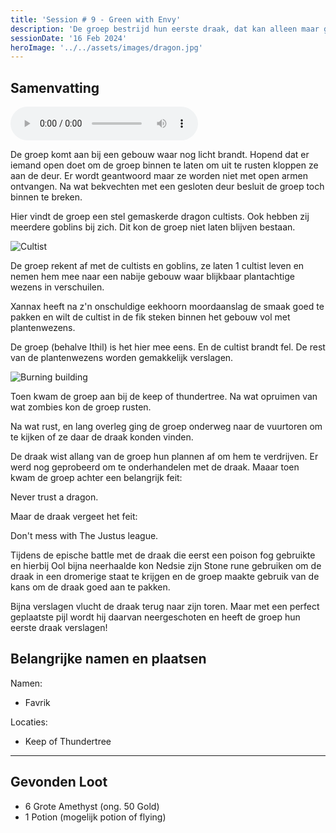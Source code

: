 ```yaml
---
title: 'Session # 9 - Green with Envy'
description: 'De groep bestrijd hun eerste draak, dat kan alleen maar goed gaan.'
sessionDate: '16 Feb 2024'
heroImage: '../../assets/images/dragon.jpg'
---
```



## Samenvatting

<audio controls>
    <source src={audio} type="audio/mpeg" />
    Your browser does not support the audio element.
</audio>

De groep komt aan bij een gebouw waar nog licht brandt. Hopend dat er iemand open doet om de groep binnen te laten om uit te rusten kloppen ze aan de deur.
Er wordt geantwoord maar ze worden niet met open armen ontvangen. Na wat bekvechten met een gesloten deur besluit de groep toch binnen te breken.

Hier vindt de groep een stel gemaskerde dragon cultists. Ook hebben zij meerdere goblins bij zich. Dit kon de groep niet laten blijven bestaan.

<Image src={cultist} alt="Cultist" />

De groep rekent af met de cultists en goblins, ze laten 1 cultist leven en nemen hem mee naar een nabije gebouw waar blijkbaar plantachtige wezens in verschuilen.

<CharacterPopper character="xannax" client:load>Xannax</CharacterPopper> heeft na z'n onschuldige eekhoorn moordaanslag de smaak goed te pakken en wilt de cultist in de fik steken binnen het gebouw vol met plantenwezens.

De groep (behalve <CharacterPopper character="ithil" client:load>Ithil</CharacterPopper>) is het hier mee eens. En de cultist brandt fel. De rest van de plantenwezens worden gemakkelijk verslagen.

<Image src={burningBuilding} alt="Burning building" />

Toen kwam de groep aan bij de keep of thundertree. Na wat opruimen van wat zombies kon de groep rusten.

Na wat rust, en lang overleg ging de groep onderweg naar de vuurtoren om te kijken of ze daar de draak konden vinden.

De draak wist allang van de groep hun plannen af om hem te verdrijven. Er werd nog geprobeerd om te onderhandelen met de draak. Maaar toen kwam de groep achter een belangrijk feit:

Never trust a dragon.

Maar de draak vergeet het feit:

Don't mess with The Justus league.

Tijdens de epische battle met de draak die eerst een poison fog gebruikte en hierbij <CharacterPopper character="ool" client:load>Ool</CharacterPopper> bijna neerhaalde kon <CharacterPopper character="nedsie" client:load>Nedsie</CharacterPopper> zijn Stone rune gebruiken
om de draak in een dromerige staat te krijgen en de groep maakte gebruik van de kans om de draak goed aan te pakken.

Bijna verslagen vlucht de draak terug naar zijn toren. Maar met een perfect geplaatste pijl wordt hij daarvan neergeschoten en heeft de groep hun eerste draak verslagen!

## Belangrijke namen en plaatsen

Namen:

-   Favrik

Locaties:

-   Keep of Thundertree

---

## Gevonden Loot

-   6 Grote Amethyst (ong. 50 Gold)
-   1 Potion (mogelijk potion of flying)
